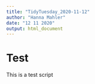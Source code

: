 ```yaml
---
title: "TidyTuesday_2020-11-12"
author: "Hanna Mahler"
date: "12 11 2020"
output: html_document
---
```


# Test
This is a test script
